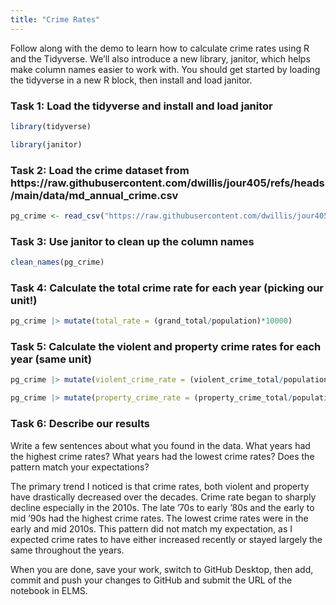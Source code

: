 ```yaml
---
title: "Crime Rates"
---
```


Follow along with the demo to learn how to calculate crime rates using R and the Tidyverse. We'll also introduce a new library, janitor, which helps make column names easier to work with. You should get started by loading the tidyverse in a new R block, then install and load janitor.

### Task 1: Load the tidyverse and install and load janitor

```r
library(tidyverse)
```

```r
library(janitor)
```


### Task 2: Load the crime dataset from https://raw.githubusercontent.com/dwillis/jour405/refs/heads/main/data/md_annual_crime.csv

```r
pg_crime <- read_csv("https://raw.githubusercontent.com/dwillis/jour405/refs/heads/main/data/md_annual_crime.csv") |> clean_names()
```


### Task 3: Use janitor to clean up the column names

```r
clean_names(pg_crime)
```


### Task 4: Calculate the total crime rate for each year (picking our unit!)

```r
pg_crime |> mutate(total_rate = (grand_total/population)*10000)
```

### Task 5: Calculate the violent and property crime rates for each year (same unit)

```r
pg_crime |> mutate(violent_crime_rate = (violent_crime_total/population)*10000)
```

```r
pg_crime |> mutate(property_crime_rate = (property_crime_total/population)*10000)
```


### Task 6: Describe our results

Write a few sentences about what you found in the data. What years had the highest crime rates? What years had the lowest crime rates? Does the pattern match your expectations?

The primary trend I noticed is that crime rates, both violent and property have drastically decreased over the decades. Crime rate began to sharply decline especially in the 2010s. The late '70s to early '80s and the early to mid '90s had the highest crime rates. The lowest crime rates were in the early and mid 2010s. This pattern did not match my expectation, as I expected crime rates to have either increased recently or stayed largely the same throughout the years.


When you are done, save your work, switch to GitHub Desktop, then add, commit and push your changes to GitHub and submit the URL of the notebook in ELMS.

